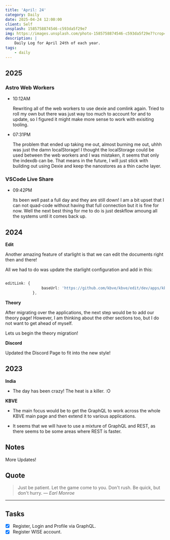 ```yaml
---
title: 'April: 24'
category: Daily
date: 2025-04-24 12:00:00
client: Self
unsplash: 1585758874546-c593da5f29e7
img: https://images.unsplash.com/photo-1585758874546-c593da5f29e7?crop=entropy&cs=srgb&fm=jpg&ixid=MnwzNjM5Nzd8MHwxfHJhbmRvbXx8fHx8fHx8fDE2ODE3NDg2ODY&ixlib=rb-4.0.3&q=85
description: |
    Daily Log for April 24th of each year.
tags:
    - daily
---
```


## 2025

### Astro Web Workers

-   10:12AM

    Rewriting all of the web workers to use dexie and comlink again.
    Tried to roll my own but there was just way too much to account for and to update, so I figured it might make more sense to work with exisiting tooling.

-   07:31PM

    The problem that ended up taking me out, almost burning me out, uhhh was just the damn localStorage!
    I thought the localStorage could be used between the web workers and I was mistaken, it seems that only the indexdb can be.
    That means in the future, I will just stick with building out using Dexie and keep the nanostores as a thin cache layer.

### VSCode Live Share

-   09:42PM

    Its been well past a full day and they are still down!
    I am a bit upset that I can not quad-code without having that full connection but it is fine for now.
    Well the next best thing for me to do is just deskflow amoung all the systems until it comes back up.

## 2024

**Edit**

Another amazing feature of starlight is that we can edit the documents right then and there!

All we had to do was update the starlight configuration and add in this:

```ts

editLink: {
				baseUrl: 'https://github.com/kbve/kbve/edit/dev/apps/kbve.com',
			},

```

**Theory**

After migrating over the applications, the next step would be to add our theory page!
However, I am thinking about the other sections too, but I do not want to get ahead of myself.

Lets us begin the theory migration!


**Discord**

Updated the Discord Page to fit into the new style!

## 2023

**India**

-   The day has been crazy! The heat is a killer. :O

**KBVE**

-   The main focus would be to get the GraphQL to work across the whole KBVE main page and then extend it to various applications.

-   It seems that we will have to use a mixture of GraphQL and REST, as there seems to be some areas where REST is faster.

## Notes

More Updates!

## Quote

> Just be patient. Let the game come to you. Don't rush. Be quick, but don't hurry.
> — <cite>Earl Monroe</cite>

---

## Tasks

-   [x] Register, Login and Profile via GraphQL.
-   [x] Register WISE account.
